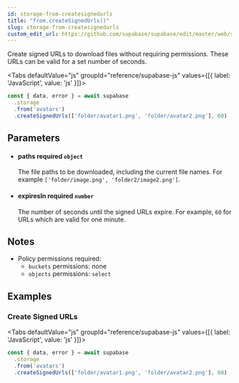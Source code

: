 ```yaml
---
id: storage-from-createsignedurls
title: "from.createSignedUrls()"
slug: storage-from-createsignedurls
custom_edit_url: https://github.com/supabase/supabase/edit/master/web/spec/supabase.yml
---
```



Create signed URLs to download files without requiring permissions. These URLs can be valid for a set number of seconds.

<Tabs
  defaultValue="js"
  groupId="reference/supabase-js"
  values={[{ label: 'JavaScript', value: 'js' }]}>

<TabItem value="js">

```js
const { data, error } = await supabase
  .storage
  .from('avatars')
  .createSignedUrls(['folder/avatar1.png', 'folder/avatar2.png'], 60)
```


</TabItem>

</Tabs>

## Parameters


<ul className="method-list-group">
  
<li className="method-list-item">
  <h4 className="method-list-item-label">
    <span className="method-list-item-label-name">
      paths
    </span>
    <span className="method-list-item-label-badge required">
      required
    </span>
    <span className="method-list-item-validation">
      <code>object</code>
    </span>
  </h4>
  <div class="method-list-item-description">

The file paths to be downloaded, including the current file names. For example `['folder/image.png', 'folder2/image2.png']`.

  </div>
  
</li>


<li className="method-list-item">
  <h4 className="method-list-item-label">
    <span className="method-list-item-label-name">
      expiresIn
    </span>
    <span className="method-list-item-label-badge required">
      required
    </span>
    <span className="method-list-item-validation">
      <code>number</code>
    </span>
  </h4>
  <div class="method-list-item-description">

The number of seconds until the signed URLs expire. For example, `60` for URLs which are valid for one minute.

  </div>
  
</li>

</ul>


## Notes

- Policy permissions required:
  - `buckets` permissions: none 
  - `objects` permissions: `select`










## Examples

### Create Signed URLs



<Tabs
  defaultValue="js"
  groupId="reference/supabase-js"
  values={[{ label: 'JavaScript', value: 'js' }]}>

<TabItem value="js">

```js
const { data, error } = await supabase
  .storage
  .from('avatars')
  .createSignedUrls(['folder/avatar1.png', 'folder/avatar2.png'], 60)
```


</TabItem>

</Tabs>